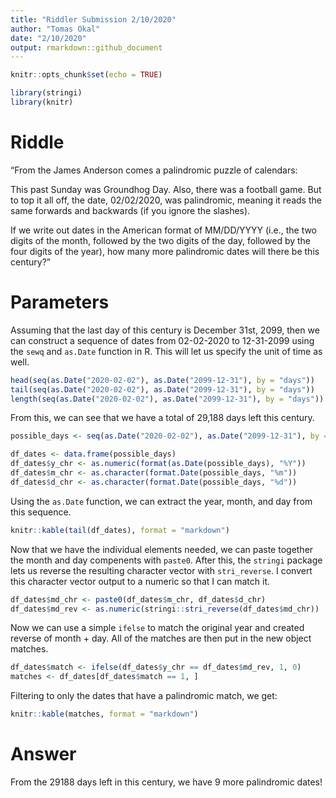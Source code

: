 ```yaml
---
title: "Riddler Submission 2/10/2020"
author: "Tomas Okal"
date: "2/10/2020"
output: rmarkdown::github_document
---
```


```r
knitr::opts_chunk$set(echo = TRUE)

library(stringi)
library(knitr)
```

# Riddle

"From the James Anderson comes a palindromic puzzle of calendars:

This past Sunday was Groundhog Day. Also, there was a football game. But to top it all off, the date, 02/02/2020, was palindromic, meaning it reads the same forwards and backwards (if you ignore the slashes).

If we write out dates in the American format of MM/DD/YYYY (i.e., the two digits of the month, followed by the two digits of the day, followed by the four digits of the year), how many more palindromic dates will there be this century?"

# Parameters

Assuming that the last day of this century is December 31st, 2099, then we can construct a sequence of dates from 02-02-2020 to 12-31-2099 using the `sewq` and `as.Date` function in R. This will let us specify the unit of time as well.

```r
head(seq(as.Date("2020-02-02"), as.Date("2099-12-31"), by = "days"))
tail(seq(as.Date("2020-02-02"), as.Date("2099-12-31"), by = "days"))
length(seq(as.Date("2020-02-02"), as.Date("2099-12-31"), by = "days"))
```

From this, we can see that we have a total of 29,188 days left this century.

```r
possible_days <- seq(as.Date("2020-02-02"), as.Date("2099-12-31"), by = "days")

df_dates <- data.frame(possible_days)
df_dates$y_chr <- as.numeric(format(as.Date(possible_days), "%Y"))
df_dates$m_chr <- as.character(format.Date(possible_days, "%m"))
df_dates$d_chr <- as.character(format.Date(possible_days, "%d"))
```

Using the `as.Date` function, we can extract the year, month, and day from this sequence.

```r
knitr::kable(tail(df_dates), format = "markdown")
```

Now that we have the individual elements needed, we can paste together the month and day compenents with `paste0`. After this, the `stringi` package lets us reverse the resulting character vector with `stri_reverse`. I convert this character vector output to a numeric so that I can match it.

```r
df_dates$md_chr <- paste0(df_dates$m_chr, df_dates$d_chr)
df_dates$md_rev <- as.numeric(stringi::stri_reverse(df_dates$md_chr))
```

Now we can use a simple `ifelse` to match the original year and created reverse of month + day. All of the matches are then put in the new object matches.

```r
df_dates$match <- ifelse(df_dates$y_chr == df_dates$md_rev, 1, 0)
matches <- df_dates[df_dates$match == 1, ]
```

Filtering to only the dates that have a palindromic match, we get:

```r
knitr::kable(matches, format = "markdown")
```


# Answer

From the 29188 days left in this century, we have 9 more palindromic dates! 

